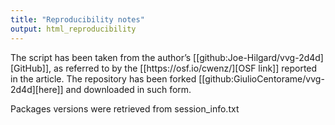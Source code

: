 ```yaml
---
title: "Reproducibility notes"
output: html_reproducibility
---
```


The script has been taken from the author's [[github:Joe-Hilgard/vvg-2d4d][GitHub]], as referred to by the [[https://osf.io/cwenz/][OSF link]] reported in the article. The repository has been forked [[github:GiulioCentorame/vvg-2d4d][here]] and downloaded in such form.

Packages versions were retrieved from session_info.txt
